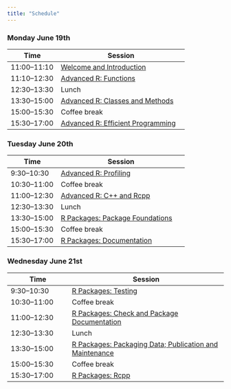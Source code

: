 ```yaml
---
title: "Schedule"
---
```


### Monday June 19th

| Time         | Session                           |
|--------------|-----------------------------------|
| 11:00--11:10 | [Welcome and Introduction](content/01-welcome/index.qmd)          |
| 11:10--12:30 | [Advanced R: Functions](content/02-functions/index.qmd)             |
| 12:30--13:30 | Lunch                             |
| 13:30--15:00 | [Advanced R: Classes and Methods](content/03-classes-methods/index.qmd)   |
| 15:00--15:30 | Coffee break                      |
| 15:30--17:00 | [Advanced R: Efficient Programming](content/04-efficient-programming/index.qmd) |

### Tuesday June 20th

| Time         | Session                           |
|--------------|-----------------------------------|
| 9:30--10:30  | [Advanced R: Profiling](content/05-profiling/index.qmd)             |
| 10:30--11:00 | Coffee break                      |
| 11:00--12:30 | [Advanced R: C++ and Rcpp](content/06-r-with-cpp/index.qmd)          |
| 12:30--13:30 | Lunch                             |
| 13:30--15:00 | [R Packages: Package Foundations](content/07-package-foundations/index.qmd)   |
| 15:00--15:30 | Coffee break                      |
| 15:30--17:00 | [R Packages: Documentation](content/08-documentation/index.qmd)         |

### Wednesday June 21st

| Time         | Session                           |
|--------------|-----------------------------------|
| 9:30--10:30  | [R Packages: Testing](content/09-testing/index.qmd)               |
| 10:30--11:00 | Coffee break                      |
| 11:00--12:30 | [R Packages: Check and Package Documentation](content/10-check-package-documentation/index.qmd)          |
| 12:30--13:30 | Lunch                             |
| 13:30--15:00 | [R Packages: Packaging Data; Publication and Maintenance](content/11-data-publication-maintenance/index.qmd)  |
| 15:00--15:30 | Coffee break                      |
| 15:30--17:00 | [R Packages: Rcpp](content/12-Rcpp-packages/index.qmd)                  |
